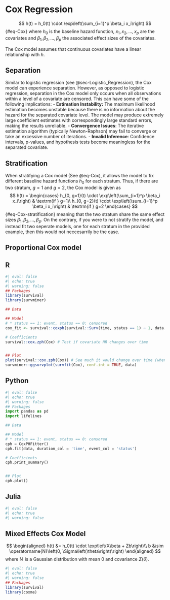 # Cox Regression {#sec-Cox}

$$
h(t) = h_0(t) \cdot \exp\left(\sum_{i=1}^p \beta_i x_i\right)
$$ {#eq-Cox}
where $h_0$ is the baseline hazard function, $x_1,x_2,\dots,x_p$ are the covariates and $\beta_1,\beta_2,\dots,\beta_p$ the associated effect sizes of the covariates.

The Cox model assumes that continuous covariates have a linear relationship with $h$.

## Separation
Similar to logistic regression (see @sec-Logistic_Regression), the Cox model can experience separation. However, as opposed to logistic regression, separation in the Cox model only occurs when all observations within a level of a covariate are censored. This can have some of the following implications:
- **Estimation Instability:** The maximum likelihood estimation becomes unstable because there is no information about the hazard for the separated covariate level. The model may produce extremely large coefficient estimates with correspondingly large standard errors, making the results unreliable.
- **Convergence Issues**: The iterative estimation algorithm (typically Newton-Raphson) may fail to converge or take an excessive number of iterations.
- **Invalid Inference**: Confidence intervals, p-values, and hypothesis tests become meaningless for the separated covariate.

## Stratification
When stratifying a Cox model (See @eq-Cox), it allows the model to fix different baseline hazard functions $h_0$ for each stratum. Thus, if there are two stratum, $g=1$ and $g=2$, the Cox model is given as
$$
h(t) = \begin{cases}
    h_{0, g=1}(t) \cdot \exp\left(\sum_{i=1}^p \beta_i x_i\right) & \textrm{if } g=1\\
    h_{0, g=2}(t) \cdot \exp\left(\sum_{i=1}^p \beta_i x_i\right) & \textrm{if } g=2
\end{cases}
$$ {#eq-Cox-stratification}
meaning that the two stratum share the same effect sizes $\beta_1,\beta_2,\dots,\beta_p$. On the contrary, if you were to not stratify the model, and instead fit two seperate models, one for each stratum in the provided example, then this would not neccesarrily be the case.

:::{#exm-Cox}
## Proportional Cox model
:::{.panel-tabset}
## R
```r
#| eval: false
#| echo: true
#| warning: false
## Packages
library(survival)
library(survminer)

## Data

## Model
# * status == 1: event, status == 0: censored
cox_fit <- survival::coxph(survival::Surv(time, status == 1) ~ 1, data, ties = "breslow")

# Coefficients
survival::cox.zph(Cox) # Test if covariate HR changes over time


## Plot
plot(survival::cox.zph(Cox)) # See much it would change over time (when y=0, it would not change)
survminer::ggsurvplot(survfit(Cox), conf.int = TRUE, data)
```

## Python
```python
#| eval: false
#| echo: true
#| warning: false
## Packages
import pandas as pd
import lifelines

## Data

## Model
# * status == 1: event, status == 0: censored
cph = CoxPHFitter()
cph.fit(data, duration_col = 'time', event_col = 'status')

# Coefficients
cph.print_summary()


## Plot
cph.plot()
```

## Julia
```julia
#| eval: false
#| echo: true
#| warning: false

```
:::
:::

## Mixed Effects Cox Model
$$
\begin{aligned}
    h(t) &= h_0(t) \cdot \exp\left(X\beta + Zb\right)\\
    b &\sim \operatorname{N}\left(0, \Sigma\left(\theta\right)\right)
\end{aligned}
$$
where $\operatorname{N}$ is a Gaussian distribution with mean $0$ and covariance $\Sigma(\theta)$. 

```r
#| eval: false
#| echo: true
#| warning: false
## Packages
library(survival)
library(coxme)
```